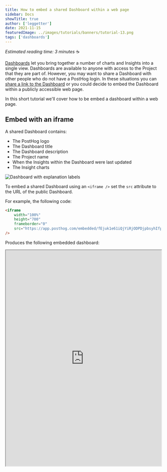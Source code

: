 ```yaml
---
title: How to embed a shared Dashboard within a web page
sidebar: Docs
showTitle: true
author: ['leggetter']
date: 2021-11-15
featuredImage: ../images/tutorials/banners/tutorial-13.png
tags: ['dashboards']
---
```


_Estimated reading time: 3 minutes_ ☕

[Dashboards](/docs/user-guides/dashboards) let you bring together a number of charts and Insights into a single view. Dashboards are available to anyone with access to the Project that they are part of. However, you may want to share a Dashboard with other people who do not have a PostHog login. In these situations you can [share a link to the Dashboard](/docs/user-guides/dashboards#send-or-share-a-dashboard) or you could decide to embed the Dashboard within a publicly accessible web page.

In this short tutorial we'll cover how to be embed a dashboard within a web page.

## Embed with an iframe

A shared Dashboard contains:

-   The PostHog logo
-   The Dashboard title
-   The Dashboard description
-   The Project name
-   When the Insights within the Dashboard were last updated
-   The Insight charts

![Dashboard with explanation labels](../images/docs/user-guides/dashboards/shared-dashboard-overview.png)

To embed a shared Dashboard using an `<iframe />` set the `src` attribute to the URL of the public Dashboard.

For example, the following code:

```html
<iframe
    width="100%"
    height="700"
    frameborder="0"
    src="https://app.posthog.com/embedded/fEjuk1e61iQjYiRjODPDjpbsyhIfpg"
/>
```

Produces the following embedded dashboard:

<center>
    <iframe
        id="my-posthog-iframe"
        name="MyPostHogIframe"
        width="100%" height="700"
        src="https://app.posthog.com/embedded/fEjuk1e61iQjYiRjODPDjpbsyhIfpg"
    />
</center>

## Expanding the iframe to match the height of the Dashboard

Due to restrictions with cross-origin iframes, we emit a special message from the embedded Dashboard which you can listen to in order to adjust the iframe to match its height. This is ideal if you want to show the full dashboard without the need to scroll.

**Simple HTML embed example**

```html
<html>
    <iframe
        id="my-posthog-iframe"
        name="MyPostHogIframe"
        width="100%"
        height="400"
        src="https://app.posthog.com/embedded/PQ_VjRR-9F49pRJfmLaoflADhoKTsw"
    ></iframe>

    <script type="text/javascript">
        window.addEventListener('message', (e) => {
            if (e.data.event === 'posthog:dimensions' && e.data.name === 'MyPostHogIframe') {
                document.getElementById('my-posthog-iframe').height = e.data.height
            }
        })
    </script>
</html>
```

**React application example**

```tsx
function App() {
    const [height, setHeight] = useState(400)

    useEffect(() => {
        const onChange = (e: any) => {
            if (e.data.event === 'posthog:dimensions' && e.data.name === 'MyPostHogIframe') {
                setHeight(e.data.height)
            }
        }
        window.addEventListener('message', onChange)
        return () => window.removeEventListener('message', onChange)
    }, [])

    return (
        <div>
            <iframe
                name="MyPostHogIframe"
                width="100%"
                height={height}
                src="https://app.posthog.com/embedded/PQ_VjRR-9F49pRJfmLaoflADhoKTsw"
            ></iframe>
        </div>
    )
}
```

<NewsletterTutorial compact/>
